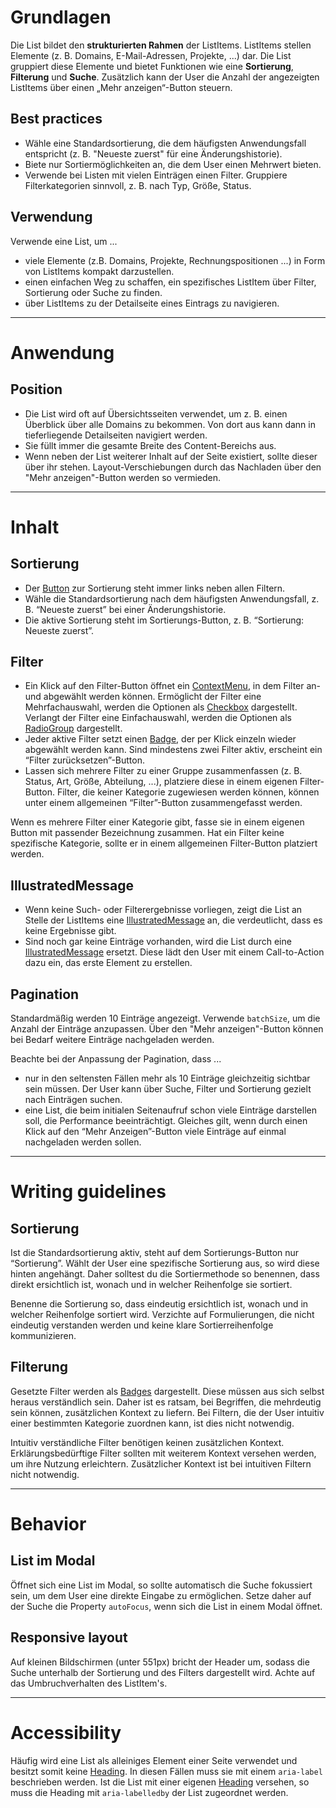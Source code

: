 # Grundlagen

Die List bildet den **strukturierten Rahmen** der ListItems. ListItems stellen
Elemente (z. B. Domains, E-Mail-Adressen, Projekte, ...) dar. Die List gruppiert
diese Elemente und bietet Funktionen wie eine **Sortierung**, **Filterung** und
**Suche**. Zusätzlich kann der User die Anzahl der angezeigten ListItems über
einen „Mehr anzeigen“-Button steuern.

## Best practices

- Wähle eine Standardsortierung, die dem häufigsten Anwendungsfall entspricht
  (z. B. "Neueste zuerst" für eine Änderungshistorie).
- Biete nur Sortiermöglichkeiten an, die dem User einen Mehrwert bieten.
- Verwende bei Listen mit vielen Einträgen einen Filter. Gruppiere
  Filterkategorien sinnvoll, z. B. nach Typ, Größe, Status.

## Verwendung

Verwende eine List, um ...

- viele Elemente (z.B. Domains, Projekte, Rechnungspositionen ...) in Form von
  ListItems kompakt darzustellen.
- einen einfachen Weg zu schaffen, ein spezifisches ListItem über Filter,
  Sortierung oder Suche zu finden.
- über ListItems zu der Detailseite eines Eintrags zu navigieren.

---

# Anwendung

## Position

- Die List wird oft auf Übersichtsseiten verwendet, um z. B. einen Überblick
  über alle Domains zu bekommen. Von dort aus kann dann in tieferliegende
  Detailseiten navigiert werden.
- Sie füllt immer die gesamte Breite des Content-Bereichs aus.
- Wenn neben der List weiterer Inhalt auf der Seite existiert, sollte dieser
  über ihr stehen. Layout-Verschiebungen durch das Nachladen über den "Mehr
  anzeigen"-Button werden so vermieden.

---

# Inhalt

## Sortierung

- Der [Button](/03-components/actions/button) zur Sortierung steht immer links
  neben allen Filtern.
- Wähle die Standardsortierung nach dem häufigsten Anwendungsfall, z. B.
  “Neueste zuerst” bei einer Änderungshistorie.
- Die aktive Sortierung steht im Sortierungs-Button, z. B. “Sortierung: Neueste
  zuerst”.

## Filter

- Ein Klick auf den Filter-Button öffnet ein
  [ContextMenu](/03-components/actions/context-menu), in dem Filter an- und
  abgewählt werden können. Ermöglicht der Filter eine Mehrfachauswahl, werden
  die Optionen als [Checkbox](/03-components/form-controls/checkbox)
  dargestellt. Verlangt der Filter eine Einfachauswahl, werden die Optionen als
  [RadioGroup](/03-components/form-controls/radio-group) dargestellt.
- Jeder aktive Filter setzt einen [Badge](/03-components/status/badge), der per
  Klick einzeln wieder abgewählt werden kann. Sind mindestens zwei Filter aktiv,
  erscheint ein “Filter zurücksetzen”-Button.
- Lassen sich mehrere Filter zu einer Gruppe zusammenfassen (z. B. Status, Art,
  Größe, Abteilung, ...), platziere diese in einem eigenen Filter-Button.
  Filter, die keiner Kategorie zugewiesen werden können, können unter einem
  allgemeinen “Filter”-Button zusammengefasst werden.

<DoAndDont>
  <Do example="filterCategory">
    Wenn es mehrere Filter einer Kategorie gibt, fasse sie in einem eigenen
    Button mit passender Bezeichnung zusammen.
  </Do>
  <Do example="filterGeneralCategory">
    Hat ein Filter keine spezifische Kategorie, sollte er in einem allgemeinen
    Filter-Button platziert werden.
  </Do>
</DoAndDont>

## IllustratedMessage

- Wenn keine Such- oder Filterergebnisse vorliegen, zeigt die List an Stelle der
  ListItems eine
  [IllustratedMessage](/03-components/content/illustrated-message) an, die
  verdeutlicht, dass es keine Ergebnisse gibt.
- Sind noch gar keine Einträge vorhanden, wird die List durch eine
  [IllustratedMessage](/03-components/content/illustrated-message) ersetzt.
  Diese lädt den User mit einem Call-to-Action dazu ein, das erste Element zu
  erstellen.

## Pagination

Standardmäßig werden 10 Einträge angezeigt. Verwende `batchSize`, um die Anzahl
der Einträge anzupassen. Über den "Mehr anzeigen"-Button können bei Bedarf
weitere Einträge nachgeladen werden.

Beachte bei der Anpassung der Pagination, dass ...

- nur in den seltensten Fällen mehr als 10 Einträge gleichzeitig sichtbar sein
  müssen. Der User kann über Suche, Filter und Sortierung gezielt nach Einträgen
  suchen.
- eine List, die beim initialen Seitenaufruf schon viele Einträge darstellen
  soll, die Performance beeinträchtigt. Gleiches gilt, wenn durch einen Klick
  auf den “Mehr Anzeigen”-Button viele Einträge auf einmal nachgeladen werden
  sollen.

---

# Writing guidelines

## Sortierung

Ist die Standardsortierung aktiv, steht auf dem Sortierungs-Button nur
“Sortierung”. Wählt der User eine spezifische Sortierung aus, so wird diese
hinten angehängt. Daher solltest du die Sortiermethode so benennen, dass direkt
ersichtlich ist, wonach und in welcher Reihenfolge sie sortiert.

<DoAndDont>
  <Do example="sortingDo">
    Benenne die Sortierung so, dass eindeutig ersichtlich ist, wonach und in
    welcher Reihenfolge sortiert wird.
  </Do>
  <Dont example="sortingDont">
    Verzichte auf Formulierungen, die nicht eindeutig verstanden werden und
    keine klare Sortierreihenfolge kommunizieren.
  </Dont>
</DoAndDont>

## Filterung

Gesetzte Filter werden als [Badges](/03-components/status/badge) dargestellt.
Diese müssen aus sich selbst heraus verständlich sein. Daher ist es ratsam, bei
Begriffen, die mehrdeutig sein können, zusätzlichen Kontext zu liefern. Bei
Filtern, die der User intuitiv einer bestimmten Kategorie zuordnen kann, ist
dies nicht notwendig.

<Do example="namingDo">
  Intuitiv verständliche Filter benötigen keinen zusätzlichen Kontext.
  Erklärungsbedürftige Filter sollten mit weiterem Kontext versehen werden, um
  ihre Nutzung erleichtern.
</Do>

<Dont example="namingDont">
  Zusätzlicher Kontext ist bei intuitiven Filtern nicht notwendig.
</Dont>

---

# Behavior

## List im Modal

Öffnet sich eine List im Modal, so sollte automatisch die Suche fokussiert sein,
um dem User eine direkte Eingabe zu ermöglichen. Setze daher auf der Suche die
Property `autoFocus`, wenn sich die List in einem Modal öffnet.

## Responsive layout

Auf kleinen Bildschirmen (unter 551px) bricht der Header um, sodass die Suche
unterhalb der Sortierung und des Filters dargestellt wird. Achte auf das
Umbruchverhalten des ListItem's.

<Info heading="Mobile Variante" mobile example="mobile" />

---

# Accessibility

Häufig wird eine List als alleiniges Element einer Seite verwendet und besitzt
somit keine [Heading](/03-components/content/heading). In diesen Fällen muss sie
mit einem `aria-label` beschrieben werden. Ist die List mit einer eigenen
[Heading](/03-components/content/heading) versehen, so muss die Heading mit
`aria-labelledby` der List zugeordnet werden.
